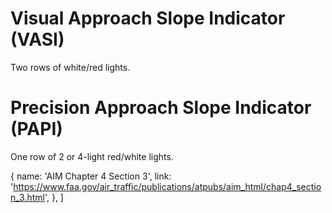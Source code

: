 

# Visual Approach Slope Indicator (VASI)

Two rows of white/red lights.

# Precision Approach Slope Indicator (PAPI)

One row of 2 or 4-light red/white lights.

  {
    name: 'AIM Chapter 4 Section 3',
    link: 'https://www.faa.gov/air_traffic/publications/atpubs/aim_html/chap4_section_3.html',
  },
]
